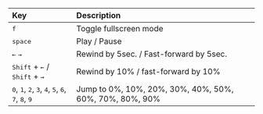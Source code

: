 <!-- @format -->

| Key                                                                                                                                        | Description                                             |
| :----------------------------------------------------------------------------------------------------------------------------------------- | :------------------------------------------------------ |
| <kbd>f</kbd>                                                                                                                               | Toggle fullscreen mode                                  |
| <kbd>space</kbd>                                                                                                                           | Play / Pause                                            |
| <kbd>←</kbd> <kbd>→</kbd>                                                                                                                  | Rewind by 5sec. / Fast-forward by 5sec.                 |
| <kbd>Shift</kbd> + <kbd>←</kbd> / <kbd>Shift</kbd> + <kbd>→</kbd>                                                                          | Rewind by 10% / fast-forward by 10%                     |
| <kbd>0</kbd>, <kbd>1</kbd>, <kbd>2</kbd>, <kbd>3</kbd>, <kbd>4</kbd>, <kbd>5</kbd>, <kbd>6</kbd>, <kbd>7</kbd>, <kbd>8</kbd>, <kbd>9</kbd> | Jump to 0%, 10%, 20%, 30%, 40%, 50%, 60%, 70%, 80%, 90% |
